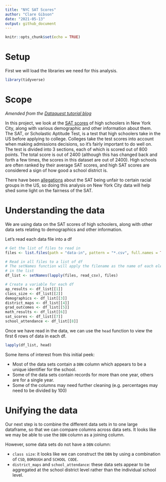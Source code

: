 ```yaml
---
title: "NYC SAT Scores"
author: "Clare Gibson"
date: "2021-05-13"
output: github_document
---
```


```r
knitr::opts_chunk$set(echo = TRUE)
```

# Setup
First we will load the libraries we need for this analysis.
```r
library(tidyverse)
```

# Scope
*Amended from the [Dataquest tutorial blog][1]*

In this project, we look at the [SAT scores][2] of high schoolers in New York City, along with various demographic and other information about them. The SAT, or Scholastic Aptitude Test, is a test that high schoolers take in the US before applying to college. Colleges take the test scores into account when making admissions decisions, so it’s fairly important to do well on. The test is divided into 3 sections, each of which is scored out of 800 points. The total score is out of 2400 (although this has changed back and forth a few times, the scores in this dataset are out of 2400). High schools are often ranked by their average SAT scores, and high SAT scores are considered a sign of how good a school district is.

There have been [allegations][3] about the SAT being unfair to certain racial groups in the US, so doing this analysis on New York City data will help shed some light on the fairness of the SAT.

[1]: <https://www.dataquest.io/blog/data-science-portfolio-project/> "Data Science Portfolio Tutorial by Dataquest.io"
[2]: <https://en.wikipedia.org/wiki/SAT> "SAT wiki"
[3]: <https://www.brookings.edu/research/race-gaps-in-sat-scores-highlight-inequality-and-hinder-upward-mobility/> "Race gaps in SAT scores"

# Understanding the data
We are using data on the SAT scores of high schoolers, along with other data sets relating to demographics and other information.

Let's read each data file into a df

```r
# Get the list of files to read in
files <- list.files(path = "data-in", pattern = "*.csv", full.names = TRUE)

# Read in all files to a list of df
# The setNames function will apply the filename as the name of each element
# in the list
df_list <- setNames(lapply(files, read_csv), files)

# Create a variable for each df
ap_results <- df_list[[1]]
class_size <- df_list[[2]]
demographics <- df_list[[3]]
district_maps <- df_list[[4]]
grad_outcomes <- df_list[[5]]
math_results <- df_list[[6]]
sat_scores <- df_list[[7]]
school_attendance <- df_list[[8]]
```
Once we have read in the data, we can use the `head` function to view the first 6 rows of data in each df.
```r
lapply(df_list, head)
```
Some items of interest from this initial peek:

* Most of the data sets contain a `DBN` column which appears to be a unique identifier for the school.
* Some of the data sets contain records for more than one year, others are for a single year.
* Some of the columns may need further cleaning (e.g. percentages may need to be divided by 100)

# Unifying the data
Our next step is to combine the different data sets in to one large dataframe, so that we can compare columns across data sets. It looks like we may be able to use the `DBN` column as a joining column.

However, some data sets do not have a `DBN` column:

* `class size`: it looks like we can construct the `DBN` by using a combination of `CSD`, `BOROUGH` and `SCHOOL CODE`.
* `district_maps` and `school_attendance`: these data sets appear to be aggregated at the school district level rather than the individual school level.
